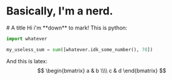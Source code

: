 

<MarkdownLayout>
<h1 id="title" class="title text-5xl">
    Basically, I'm a <span class="font-bold">nerd</span>.
</h1>
# A title
Hi i'm **down** to mark!
This is python:

```python
import whatever

my_useless_sum = sum([whatever.idk_some_number(), 78])
```

And this is latex:
$$
\begin{bmatrix}
a & b \\\\ c & d
\end{bmatrix}
$$
</MarkdownLayout>

